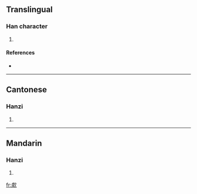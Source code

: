 ==Translingual==

===Han character===
{{Han char|rn=76|rad=欠|as=11|sn=15|four=2728<sub>2</sub>|canj=卜木弓人 (YDNO)}}

# {{defn|Han|sort=欠11}}

====References====
* {{Han ref|kx=0572.010|dkj=16186|dj=0960.010|hdz=32150.020|uh=6B51|ud=27473|bh=E5F0|bd=58864}}

----

==Cantonese==

===Hanzi===
{{yue-hanzi|jyut=|y=fu1}}

# {{defn|Cantonese}}

----

==Mandarin==

===Hanzi===
{{cmn-hanzi|pin=[[hū]] ([[hu1]]), [[pēn]] ([[pen1]])|wg=hu<sup>1</sup>, p'en<sup>1</sup>}}

# {{defn|Mandarin}}

[[fr:歑]]